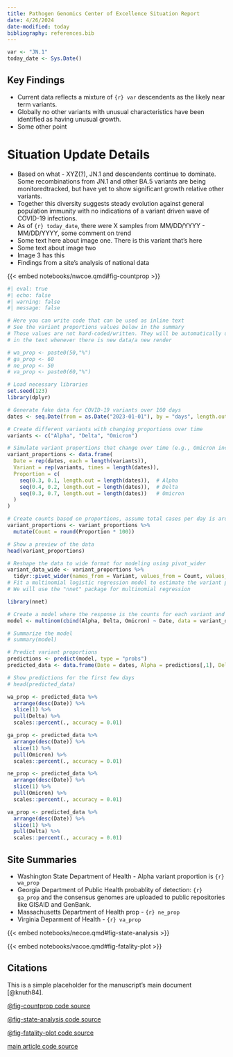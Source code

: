 ```yaml
---
title: Pathogen Genomics Center of Excellence Situation Report
date: 4/26/2024
date-modified: today
bibliography: references.bib
---
```


```r
var <- "JN.1"
today_date <- Sys.Date()
```

```{=typst}
#import "@preview/showybox:2.0.1": showybox

// Second showybox
#showybox(
  title-style: (
    boxed-style: (
      anchor: (
        x: center,
        y: horizon
      ),
      radius: (top-left: 10pt, bottom-right: 10pt, rest: 0pt),
    )
  ),
  frame: (
    title-color: green.darken(40%),
    body-color: green.lighten(80%),
    footer-color: green.lighten(60%),
    border-color: green.darken(60%),
    radius: (top-left: 10pt, bottom-right: 10pt, rest: 0pt)
  ),
  title: "Key Findings",
  footer: text(size: 10pt, weight: 600, emph("Please see Situation Updates for COE group updates"))
)[
  
```
:::{.content-visible when-format="html"}
# Key Findings
:::

-   Current data reflects a mixture of `{r} var` descendents as the likely near term variants.\
-   Globally no other variants with unusual characteristics have been identified as having unusual growth.
-   Some other point

```{=typst}
    ]
```
# Situation Update Details

-   Based on what - XYZ(?), JN.1 and descendents continue to dominate. Some recombinations from JN.1 and other BA.5 variants are being monitoredtracked, but have yet to show significant growth relative other variants.
-   Together this diversity suggests steady evolution against general population immunity with no indications of a variant driven wave of COVID-19 infections.
-   As of `{r} today_date`, there were X samples from MM/DD/YYYY - MM/DD/YYYY, some comment on trend
-   Some text here about image one. There is this variant that's here
-   Some text about image two
-   Image 3 has this
-   Findings from a site's analysis of national data

{{< embed notebooks/nwcoe.qmd#fig-countprop >}}

```r
#| eval: true
#| echo: false
#| warning: false
#| message: false

# Here you can write code that can be used as inline text
# See the variant proportions values below in the summary
# Those values are not hard-coded/written. They will be automatically updated 
# in the text whenever there is new data/a new render

# wa_prop <- paste0(50,"%")
# ga_prop <- 60
# ne_prop <- 50
# va_prop <- paste0(60,"%")

# Load necessary libraries
set.seed(123)
library(dplyr)

# Generate fake data for COVID-19 variants over 100 days
dates <- seq.Date(from = as.Date("2023-01-01"), by = "days", length.out = 100)

# Create different variants with changing proportions over time
variants <- c("Alpha", "Delta", "Omicron")

# Simulate variant proportions that change over time (e.g., Omicron increases)
variant_proportions <- data.frame(
  Date = rep(dates, each = length(variants)),
  Variant = rep(variants, times = length(dates)),
  Proportion = c(
    seq(0.3, 0.1, length.out = length(dates)),  # Alpha
    seq(0.4, 0.2, length.out = length(dates)),  # Delta
    seq(0.3, 0.7, length.out = length(dates))   # Omicron
  )
)

# Create counts based on proportions, assume total cases per day is around 100
variant_proportions <- variant_proportions %>%
  mutate(Count = round(Proportion * 100))

# Show a preview of the data
head(variant_proportions)

# Reshape the data to wide format for modeling using pivot_wider
variant_data_wide <- variant_proportions %>%
  tidyr::pivot_wider(names_from = Variant, values_from = Count, values_fill = list(Count = 0))
# Fit a multinomial logistic regression model to estimate the variant proportions over time
# We will use the "nnet" package for multinomial regression

library(nnet)

# Create a model where the response is the counts for each variant and the predictor is time (date)
model <- multinom(cbind(Alpha, Delta, Omicron) ~ Date, data = variant_data_wide)

# Summarize the model
# summary(model)

# Predict variant proportions
predictions <- predict(model, type = "probs")
predicted_data <- data.frame(Date = dates, Alpha = predictions[,1], Delta = predictions[,2], Omicron = predictions[,3])

# Show predictions for the first few days
# head(predicted_data)

wa_prop <- predicted_data %>%
  arrange(desc(Date)) %>%
  slice(1) %>%
  pull(Delta) %>%
  scales::percent(., accuracy = 0.01)

ga_prop <- predicted_data %>%
  arrange(desc(Date)) %>%
  slice(1) %>%
  pull(Omicron) %>%
  scales::percent(., accuracy = 0.01)

ne_prop <- predicted_data %>%
  arrange(desc(Date)) %>%
  slice(1) %>%
  pull(Omicron) %>%
  scales::percent(., accuracy = 0.01)

va_prop <- predicted_data %>%
  arrange(desc(Date)) %>%
  slice(1) %>%
  pull(Delta) %>%
  scales::percent(., accuracy = 0.01)


```


```{=typst}
#showybox(
  title: "Site Summaries"
)[


```

:::{.content-visible when-format="html"}
# Site Summaries
:::

-   Washington State Department of Health - Alpha variant proportion is `{r} wa_prop`
-   Georgia Department of Public Health probablity of detection: `{r} ga_prop` and the consensus genomes are uploaded to public repositories like GISAID and GenBank.
-   Massachusetts Department of Health prop - `{r} ne_prop`
-   Virginia Deparment of Health - `{r} va_prop`

```{=typst}

  ]
```


{{< embed notebooks/necoe.qmd#fig-state-analysis >}}

{{< embed notebooks/vacoe.qmd#fig-fatality-plot >}}

## Citations

This is a simple placeholder for the manuscript's main document [@knuth84].

[@fig-countprop code source](https://coe-test-org.github.io/sitrep-demo/notebooks/nwcoe-preview.html#cell-fig-countprop)

[@fig-state-analysis code source](https://coe-test-org.github.io/sitrep-demo/notebooks/necoe-preview.html#cell-fig-state-analysis)

[@fig-fatality-plot code source](https://coe-test-org.github.io/sitrep-demo/notebooks/vacoe-preview.html#cell-fig-fatality-plot)

[main article code source](https://coe-test-org.github.io/sitrep-demo/index-preview.html)
